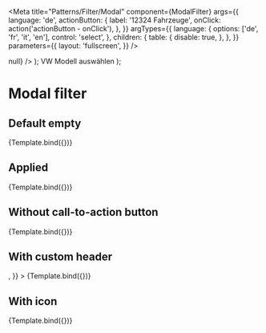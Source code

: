 


<Meta
  title="Patterns/Filter/Modal"
  component={ModalFilter}
  args={{
    language: 'de',
    actionButton: {
      label: '12324 Fahrzeuge',
      onClick: action('actionButton - onClick'),
    },
  }}
  argTypes={{
    language: {
      options: ['de', 'fr', 'it', 'en'],
      control: 'select',
    },
    children: {
      table: {
        disable: true,
      },
    },
  }}
  parameters={{
    layout: 'fullscreen',
  }}
/>

  <Box paddingX="lg">
    <ModalFilter
      {...args}
      onModalOpen={action('onModalOpen')}
      onModalClose={action('onModalClose')}
      onResetFilter={action('onResetFilter')}
    >
      <CheckboxFilter
        name="fuel-type"
        items={[
          { label: 'Benzin', key: 'petrol', facet: 20, isChecked: true },
          { label: 'Diesel', key: 'diesel', facet: 17, isChecked: true },
          { label: 'Elektro', key: 'electric', facet: 4, isChecked: false },
          { label: 'Hybrid', key: 'hybrid', facet: 0, isChecked: false },
          {
            label: 'CNG Benzin',
            key: 'cng-petrol',
            facet: 20,
            isChecked: false,
          },
          {
            label: 'HEV Benzin',
            key: 'hev-petrol',
            facet: 10,
            isChecked: false,
          },
          {
            label: 'LPG Benzin',
            key: 'lpg-petrol',
            facet: 10,
            isChecked: true,
          },
          {
            label: 'PHEV Benzin',
            key: 'phev-petrol',
            facet: 0,
            isChecked: false,
          },
        ]}
        onApply={() => null}
      />
    </ModalFilter>
  </Box>
);

  <Flex justifyContent="center" alignItems="center" width="full">
    <ChevronLeftSmallIcon color="blue.700" />
    <Flex
      flexDirection="column"
      alignItems="center"
      justifyContent="center"
      width="full"
    >
      <Text textStyle="body-small" color="gray.500">
        VW
      </Text>
      <Text textStyle="heading3">Modell auswählen</Text>
    </Flex>
  </Flex>
);

# Modal filter

<ArgsTable of={ModalFilter} />

## Default empty

<Canvas>
  <Story
    name="Default empty"
    args={{
      label: 'Treibstoff',
    }}
    argTypes={{
      actionButton: {
        table: {
          disable: true,
        },
      },
    }}
  >
    {Template.bind({})}
  </Story>
</Canvas>

## Applied

<Canvas>
  <Story
    name="Applied"
    args={{
      label: 'Treibstoff',
      displayValue: 'Benzin, Diesel, Elektro, Hybrid, Plug-In KURAC',
      numberOfAppliedFilters: 5,
      isRouterStateApplied: true,
    }}
    argTypes={{
      isRouterStateApplied: {
        table: {
          disable: true,
        },
      },
    }}
  >
    {Template.bind({})}
  </Story>
</Canvas>

## Without call-to-action button

<Canvas>
  <Story
    name="Without call-to-action button"
    args={{
      label: 'Treibstoff',
      displayValue: 'Benzin, Diesel, Elektro, Hybrid, Plug-In',
      numberOfAppliedFilters: 5,
      showCallToActionButton: false,
    }}
  >
    {Template.bind({})}
  </Story>
</Canvas>

## With custom header

<Canvas>
  <Story
    name="With custom header"
    args={{
      label: 'Treibstoff',
      displayValue: 'Benzin, Diesel, Elektro, Hybrid, Plug-In',
      numberOfAppliedFilters: 5,
      showCallToActionButton: false,
      header: <CustomHeader />,
    }}
  >
    {Template.bind({})}
  </Story>
</Canvas>

## With icon

<Canvas>
  <Story
    name="With icon"
    args={{
      label: 'Treibstoff',
      displayValue: 'Benzin, Diesel, Elektro, Hybrid, Plug-In',
      numberOfAppliedFilters: 5,
      Icon: FlashIcon,
    }}
  >
    {Template.bind({})}
  </Story>
</Canvas>
